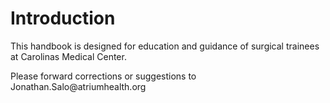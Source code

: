 # Introduction {.unnumbered}

This handbook is designed for education and guidance of surgical trainees at Carolinas Medical Center.

Please forward corrections or suggestions to Jonathan.Salo\@atriumhealth.org
